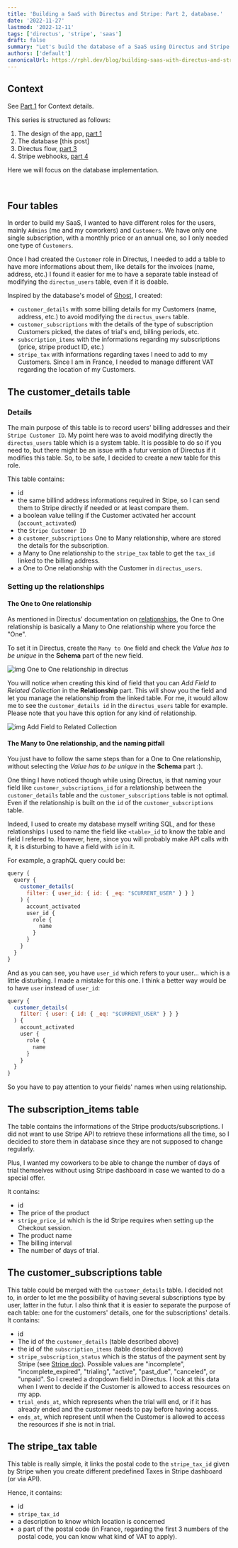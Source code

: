 ```yaml
---
title: 'Building a SaaS with Directus and Stripe: Part 2, database.'
date: '2022-11-27'
lastmod: '2022-12-11'
tags: ['directus', 'stripe', 'saas']
draft: false
summary: "Let's build the database of a SaaS using Directus and Stripe Billing."
authors: ['default']
canonicalUrl: https://rphl.dev/blog/building-saas-with-directus-and-stripe-part2
---
```


## Context

See [Part 1](https://rphl.dev/blog/building-saas-with-directus-and-stripe-part1) for Context details.

This series is structured as follows:

1. The design of the app, [part 1](https://rphl.dev/blog/building-saas-with-directus-and-stripe-part1)
2. The database [this post]
3. Directus flow, [part 3](https://rphl.dev/blog/building-saas-with-directus-and-stripe-part3)
4. Stripe webhooks, [part 4](https://rphl.dev/blog/building-saas-with-directus-and-stripe-part4)

Here we will focus on the database implementation.

<TOCInline toc={props.toc} asDisclosure toHeading={3} />
<br />

## Four tables

In order to build my SaaS, I wanted to have different roles for the users, mainly `Admins` (me and my coworkers) and `Customers`.
We have only one single subscription, with a monthly price or an annual one, so I only needed one type of `Customers`.

Once I had created the `Customer` role in Directus, I needed to add a table to have more informations about them, like
details for the invoices (name, address, etc.) I found it easier for me to have a separate table instead of modifying the
`directus_users` table, even if it is doable.

Inspired by the database's model of [Ghost](https://ghost.io), I created:

- `customer_details` with some billing details for my Customers (name, address, etc.) to avoid
  modifying the `directus_users` table.
- `customer_subscriptions` with the details of the type of subscription Customers picked, the dates
  of trial's end, billing periods, etc.
- `subscription_items` with the informations regarding my subscriptions (price, stripe product ID, etc.)
- `stripe_tax` with informations regarding taxes I need to add to my Customers. Since I am in France,
  I needed to manage different VAT regarding the location of my Customers.

## The customer_details table

### Details

The main purpose of this table is to record users' billing addresses and their `Stripe Customer ID`.
My point here was to avoid modifying directly the `directus_users` table which is a system table.
It is possible to do so if you need to, but there might be an issue with a futur version of Directus
if it modifies this table. So, to be safe, I decided to create a new table for this role.

This table contains:

- id
- the same billind address informations required in Stipe, so I can send them to Stripe
  directly if needed or at least compare them.
- a boolean value telling if the Customer activated her account (`account_activated`)
- the `Stripe Customer ID`
- a `customer_subscriptions` One to Many relationship, where are stored the details for the subscription.
- a Many to One relationship to the `stripe_tax` table to get the `tax_id` linked to the billing address.
- a One to One relationship with the Customer in `directus_users`.

### Setting up the relationships

#### The One to One relationship

As mentioned in Directus' documentation on [relationships](https://docs.directus.io/configuration/data-model/relationships.html#many-to-one-m2o),
the One to One relationship is basically a Many to One relationship where you force the "One".

To set it in Directus, create the `Many to One` field and check the _Value has to be unique_ in the **Schema** part of
the new field.

![img One to One relationship in directus](/static/images/one-to-one-relationship.webp)

You will notice when creating this kind of field that you can _Add Field to Related Collection_ in the **Relationship**
part. This will show you the field and let you manage the relationship from the linked table. For me, it would
allow me to see the `customer_details id` in the `directus_users` table for example. Please note that you
have this option for any kind of relationship.

![img Add Field to Related Collection](/static/images/add-field-to-related-collection.webp)

#### The Many to One relationship, and the naming pitfall

You just have to follow the same steps than for a One to One relationship, without selecting the _Value has to be unique_ in the **Schema** part :).

One thing I have noticed though while using Directus, is that naming your field like `customer_subscriptions_id`
for a relationship between the `customer_details` table and the `customer_subscriptions` table is not
optimal. Even if the relationship is built on the `id` of the `customer_subscriptions` table.

Indeed, I used to create my database myself writing SQL, and for these relationships I used to
name the field like `<table>_id` to know the table and field I refered to. However, here, since you will probably
make API calls with it, it is disturbing to have a field with `id` in it.

For example, a graphQL query could be:

```jsx
query {
  query {
    customer_details(
      filter: { user_id: { id: { _eq: "$CURRENT_USER" } } }
    ) {
      account_activated
      user_id {
        role {
          name
        }
      }
    }
  }
}
```

And as you can see, you have `user_id` which refers to your user... which is a little disturbing.
I made a mistake for this one. I think a better way would be to have `user` instead of `user_id`:

```jsx
query {
  customer_details(
    filter: { user: { id: { _eq: "$CURRENT_USER" } } }
  ) {
    account_activated
    user {
      role {
        name
      }
    }
  }
}
```

So you have to pay attention to your fields' names when using relationship.

## The subscription_items table

The table contains the informations of the Stripe products/subscriptions. I did not want to use Stripe API
to retrieve these informations all the time, so I decided to store them in database since they are not
supposed to change regularly.

Plus, I wanted my coworkers to be able to change the number of days of trial themselves without using Stripe dashboard
in case we wanted to do a special offer.

It contains:

- id
- The price of the product
- `stripe_price_id` which is the id Stripe requires when setting up the Checkout session.
- The product name
- The billing interval
- The number of days of trial.

## The customer_subscriptions table

This table could be merged with the `customer_details` table. I decided not to, in order to let me the
possibility of having several subscriptions type by user, latter in the futur. I also think that it is
easier to separate the purpose of each table: one for the customers' details, one for the subscriptions' details.
It contains:

- id
- The id of the `customer_details` (table described above)
- the id of the `subscription_items` (table described above)
- `stripe_subscription_status` which is the status of the payment sent by Stripe
  (see [Stripe doc](https://stripe.com/docs/api/subscriptions/object#subscription_object-status)).
  Possible values are "incomplete", "incomplete_expired", "trialing", "active", "past_due", "canceled",
  or "unpaid". So I created a dropdown field in Directus. I look at this data when I went to decide if
  the Customer is allowed to access resources on my app.
- `trial_ends_at`, which represents when the trial will end, or if it has already ended and the customer
  needs to pay before having access.
- `ends_at`, which represent until when the Customer is allowed to access the resources if she is
  not in trial.

## The stripe_tax table

This table is really simple, it links the postal code to the `stripe_tax_id` given by Stripe when you
create different predefined Taxes in Stripe dashboard (or via API).

Hence, it contains:

- id
- `stripe_tax_id`
- a description to know which location is concerned
- a part of the postal code (in France, regarding the first 3 numbers of the postal code, you can know what
  kind of VAT to apply).
